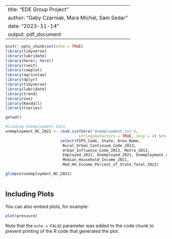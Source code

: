 ----
title: "EDE Group Project"
author: "Gaby Czarniak, Mara Michel, Sam Sedar"
date: "2023-11-14"
output: pdf_document
---

```r
knitr::opts_chunk$set(echo = TRUE)
library(tidyverse)
library(lubridate)
library(here); here()
library(rvest)
library(cowplot)
library(agricolae)
library(dplyr)
library(tidyverse)
library(lubridate)
library(trend)
library(zoo) 
library(Kendall)
library(tseries)

getwd() 

```



```r

#Loading Unemployment Data
unemployment_NC_2021 <- read.csv(here('Unemployment.csv'), 
                                stringsAsFactors = TRUE, skip = 4) %>%
                        select(FIPS_Code, State, Area_Name, 
                         Rural_Urban_Continuum_Code_2013, 
                         Urban_Influence_Code_2013, Metro_2013,
                         Employed_2021, Unemployed_2021, Unemployment_rate_2021,
                         Median_Household_Income_2021, 
                         Med_HH_Income_Percent_of_State_Total_2021)

glimpse(unemployment_NC_2021)



```

## Including Plots

You can also embed plots, for example:

```r
plot(pressure)
```

Note that the `echo = FALSE` parameter was added to the code chunk to prevent printing of the R code that generated the plot.